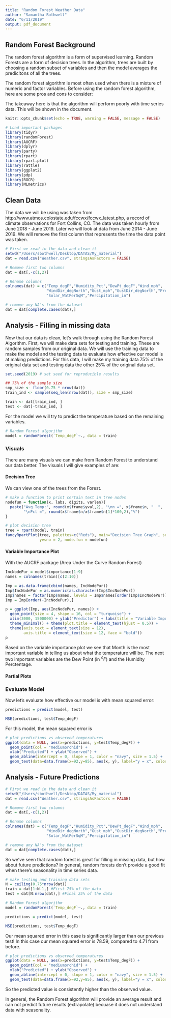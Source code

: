 ```yaml
---
title: "Random Forest Weather Data"
author: "Samantha Bothwell"
date: "6/11/2019"
output: pdf_document
---
```



## Random Forest Background

The random forest algorithm is a form of supervised learning. Random Forests are a form of decision trees. In the algorithm, trees are built by choosing a random subset of variables and then the model averages the predicitons of all the trees. 

The random forest algorithm is most often used when there is a mixture of numeric and factor variables. Before using the random forest algorithm, here are some pros and cons to consider:

\textbf{Pros:}
\begin{itemize}
  \item You can obtain a reliable variable importance plot that ranks the variables by how helpful they are in predicting the response.
  \item The algorithm is effectively able to fill in missing information based on what information is present.
  \item The estimate for the generalization error progresses as the forest builds, and is unbiased.
\end{itemize}

\textbf{Cons:}
\begin{itemize}
  \item This is a black box algorithm - meaning, though it is powerful for predicting, it is difficult to interpret.
  \item When working with a dataset with significant noise, the algorithm will overfit.
  \item Variable importance is biased towards categorical variables with more levels. 
  \item The algorithm performs poorly with predicting future data if there is any seasonality. 
\end{itemize}

The takeaway here is that the algorithm will perform poorly with time series data. This will be shown in the document.

```r
knitr::opts_chunk$set(echo = TRUE, warning = FALSE, message = FALSE)
```

```r
# Load important packages
library(tidyr)
library(randomForest)
library(AUCRF)
library(dplyr)
library(party)
library(rpart)
library(rpart.plot)
library(rattle)
library(ggplot2)
library(pdp)
library(ROCR)
library(MLmetrics)
```

## Clean Data
The data we will be using was taken from http://www.atmos.colostate.edu/fccwx/fccwx_latest.php, a record of climate observations for Fort Collins, CO. The data was taken hourly from June 2018 - June 2019. Later we will look at data from June 2014 - June 2019. We will remove the first column that represents the time the data point was taken. 
```r
# First we read in the data and clean it
setwd("/Users/sbothwell/Desktop/DATAS/My_material")
dat = read.csv("Weather.csv", stringsAsFactors = FALSE)

# Remove first two columns
dat = dat[,-c(1,2)]

# Rename columns
colnames(dat) = c("Temp_degF","Humidity_Pct","DewPt_degF","Wind_mph",
                  "WindDir_degNorth","Gust_mph","GustDir_degNorth","Pressure_Hg",
                  "Solar_WatPerSqM","Percipitation_in")

# remove any NA's from the dataset
dat = dat[complete.cases(dat),]
```

## Analysis - Filling in missing data
Now that our data is clean, let's walk through using the Random Forest Algorithm.
First, we will make data sets for testing and training. These are random samples from our original data. We will use the training data to make the model and the testing data to evaluate how effective our model is at making predictions. For this data, I will make my training data 75% of the original data set and testing data the other 25% of the original data set. 
```r
set.seed(2019) # set seed for reproducible results

## 75% of the sample size
smp_size <- floor(0.75 * nrow(dat))
train_ind <- sample(seq_len(nrow(dat)), size = smp_size)

train <- dat[train_ind, ]
test <- dat[-train_ind, ]
```

For the model we will try to predict the temperature based on the remaining variables.
```r
# Random Forest algorithm
model = randomForest(`Temp_degF`~., data = train)
```

### Visuals
There are many visuals we can make from Random Forest to understand our data better. The visuals I will give examples of are:
\begin{itemize}
  \item Decision Tree
  \item Variable Importance Plot
  \item Partial Plot
\end{itemize}

#### Decision Tree
We can view one of the trees from the Forest.
```r
# make a function to print certain text in tree nodes
nodefun = function(x, labs, digits, varlen){
  paste("Avg Temp:", round(x$frame$yval,2), "\nn =", x$frame$n, "  ", 
        "\nPct =", round(x$frame$n/x$frame$n[1]*100,2),"%")
}

# plot decision tree
tree = rpart(model, train)
fancyRpartPlot(tree, palettes=c("Reds"), main="Decision Tree Graph", sub="",
               yesno = 2, node.fun = nodefun)
```



#### Variable Importance Plot
With the AUCRF package (Area Under the Curve Random Forest)
```r
IncNodePur = model$importance[1:9]
names = colnames(train)[c(2:10)]

Imp = as.data.frame(cbind(names, IncNodePur))
Imp$IncNodePur = as.numeric(as.character(Imp$IncNodePur))
Imp$names = factor(Imp$names, levels = Imp$names[order(Imp$IncNodePur)])
Imp = Imp[order(-IncNodePur),]

p = ggplot(Imp, aes(IncNodePur, names)) +
  geom_point(size = 4, shape = 16, col = "turquoise") +
  xlim(3000, 1500000) + ylab("Predictor") + labs(title = "Variable Importance Plot") + 
  theme_minimal() + theme(plot.title = element_text(hjust = 0.5)) + 
  theme(axis.text = element_text(size = 12),
        axis.title = element_text(size = 12, face = "bold"))
p
```

Based on the variable importance plot we see that Month is the most important variable in telling us about what the temperature will be. The next two important variables are the Dew Point (in $^oF$) and the Humidity Perctentage. 

#### Partial Plots

### Evaluate Model
Now let's evaluate how effective our model is with mean squared error:
```r
predictions = predict(model, test)

MSE(predictions, test$Temp_degF)
```
For this model, the mean squared error is \textbf{4.71}

```r
# plot predictions vs observed temperatures
ggplot(data = NULL, aes(x=predictions, y=test$Temp_degF)) +
  geom_point(col = "mediumorchid") +
  xlab("Predicted") + ylab("Observed") +
  geom_abline(intercept = 0, slope = 1, color = "navy", size = 1.5) + 
  geom_text(data=data.frame(x=92,y=85), aes(x, y), label="y = x", color="navy", size = 5)
```





\newpage

## Analysis - Future Predictions
```r
# First we read in the data and clean it
setwd("/Users/sbothwell/Desktop/DATAS/My_material")
dat = read.csv("Weather.csv", stringsAsFactors = FALSE)

# Remove first two columns
dat = dat[,-c(1,2)]

# Rename columns
colnames(dat) = c("Temp_degF","Humidity_Pct","DewPt_degF","Wind_mph",
                  "WindDir_degNorth","Gust_mph","GustDir_degNorth","Pressure_Hg",
                  "Solar_WatPerSqM","Percipitation_in")

# remove any NA's from the dataset
dat = dat[complete.cases(dat),]
```
So we've seen that random forest is great for filling in missing data, but how about future predictions? In general, random forests don't provide a good fit when there's seasonality in time series data.

```r
# make testing and training data sets
N = ceiling(0.75*nrow(dat))
train = dat[1:N-1,] #First 75% of the data
test = dat[N:nrow(dat),] #Final 25% of the data
```

```r
# Random Forest algorithm
model = randomForest(`Temp_degF`~., data = train)
```

```r
predictions = predict(model, test)

MSE(predictions, test$Temp_degF)
```
Our mean squared error in this case is significantly larger than our previous test! In this case our mean squared error is 78.59, compared to 4.71 from before. 

```r
# plot predictions vs observed temperatures
ggplot(data = NULL, aes(x=predictions, y=test$Temp_degF)) +
  geom_point(col = "mediumorchid") +
  xlab("Predicted") + ylab("Observed") +
  geom_abline(intercept = 0, slope = 1, color = "navy", size = 1.5) + 
  geom_text(data=data.frame(x=92,y=85), aes(x, y), label="y = x", color="navy", size = 5)
```
So the predicted value is consistently higher than the observed value. 

In general, the Random Forest algorithm will provide an average result and can not predict future results (extrapolate) becuase it does not understand data with seasonality. 

